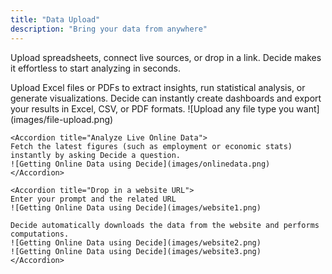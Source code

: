 ```yaml
---
title: "Data Upload"
description: "Bring your data from anywhere"
---
```


Upload spreadsheets, connect live sources, or drop in a link. Decide makes it effortless to start analyzing in seconds.

<AccordionGroup>
    <Accordion title="Upload CSV/Excel/PDF/SPSS files">
    Upload Excel files or PDFs to extract insights, run statistical analysis, or generate visualizations. Decide can instantly create dashboards and export your results in Excel, CSV, or PDF formats.
    ![Upload any file type you want](images/file-upload.png)
    </Accordion>

    <Accordion title="Analyze Live Online Data">
    Fetch the latest figures (such as employment or economic stats) instantly by asking Decide a question.
    ![Getting Online Data using Decide](images/onlinedata.png)
    </Accordion>

    <Accordion title="Drop in a website URL">
    Enter your prompt and the related URL
    ![Getting Online Data using Decide](images/website1.png)

    Decide automatically downloads the data from the website and performs computations.
    ![Getting Online Data using Decide](images/website2.png)
    ![Getting Online Data using Decide](images/website3.png)
    </Accordion>


</AccordionGroup>
